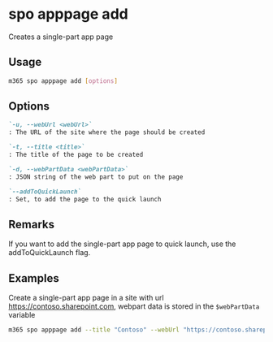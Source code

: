 
# spo apppage add

Creates a single-part app page

## Usage

```sh
m365 spo apppage add [options]
```

## Options

```md defintion-list
`-u, --webUrl <webUrl>`
: The URL of the site where the page should be created

`-t, --title <title>`
: The title of the page to be created

`-d, --webPartData <webPartData>`
: JSON string of the web part to put on the page

`--addToQuickLaunch`
: Set, to add the page to the quick launch
```

<Global />

## Remarks

If you want to add the single-part app page to quick launch, use the addToQuickLaunch flag.

## Examples

Create a single-part app page in a site with url https://contoso.sharepoint.com, webpart data is stored in the `$webPartData` variable

```sh
m365 spo apppage add --title "Contoso" --webUrl "https://contoso.sharepoint.com" --webPartData $webPartData --addToQuickLaunch
```
